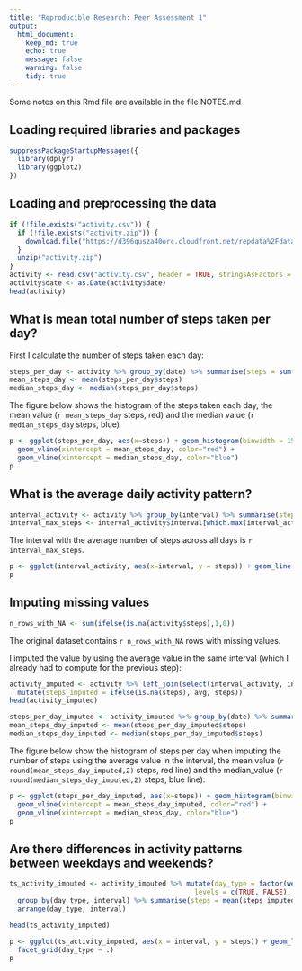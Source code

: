 ```yaml
---
title: "Reproducible Research: Peer Assessment 1"
output: 
  html_document:
    keep_md: true
    echo: true
    message: false
    warning: false
    tidy: true
---
```


Some notes on this Rmd file are available in the file NOTES.md

## Loading required libraries and packages
```r
suppressPackageStartupMessages({
  library(dplyr)
  library(ggplot2)
})
```


## Loading and preprocessing the data
```r
if (!file.exists("activity.csv")) {
  if (!file.exists("activity.zip")) {
    download.file("https://d396qusza40orc.cloudfront.net/repdata%2Fdata%2Factivity.zip", "activity.zip", method = "libcurl")
  }
  unzip("activity.zip")
}
activity <- read.csv("activity.csv", header = TRUE, stringsAsFactors = FALSE)
activity$date <- as.Date(activity$date)
head(activity)
```


## What is mean total number of steps taken per day?

First I calculate the number of steps taken each day:

```r
steps_per_day <- activity %>% group_by(date) %>% summarise(steps = sum(steps, na.rm = T))
mean_steps_day <- mean(steps_per_day$steps)
median_steps_day <- median(steps_per_day$steps)
```

The figure below shows the histogram of the steps taken each day, the mean value (`r mean_steps_day` steps, red) and the median value (`r median_steps_day` steps, blue)

```r
p <- ggplot(steps_per_day, aes(x=steps)) + geom_histogram(binwidth = 1500) +
  geom_vline(xintercept = mean_steps_day, color="red") +
  geom_vline(xintercept = median_steps_day, color="blue") 
p
```

## What is the average daily activity pattern?

```r
interval_activity <- activity %>% group_by(interval) %>% summarise(steps = mean(steps, na.rm=T))
interval_max_steps <- interval_activity$interval[which.max(interval_activity$steps)]
```

The interval with the average number of steps across all days is `r interval_max_steps`.

```r
p <- ggplot(interval_activity, aes(x=interval, y = steps)) + geom_line()
p
```

## Imputing missing values

```r
n_rows_with_NA <- sum(ifelse(is.na(activity$steps),1,0))
```
The original dataset contains `r n_rows_with_NA` rows with missing values.

I imputed the value by using the average value in the same interval (which I already had to compute for the previous step):

```r
activity_imputed <- activity %>% left_join(select(interval_activity, interval, avg = steps), by = "interval") %>%
  mutate(steps_imputed = ifelse(is.na(steps), avg, steps))
head(activity_imputed)
```

```r
steps_per_day_imputed <- activity_imputed %>% group_by(date) %>% summarise(steps = sum(steps_imputed))
mean_steps_day_imputed <- mean(steps_per_day_imputed$steps)
median_steps_day_imputed <- median(steps_per_day_imputed$steps)
```

The figure below show the histogram of steps per day when imputing the number of steps using the average value in the interval,
the mean value (`r round(mean_steps_day_imputed,2)` steps, red line) and the median_value (`r round(median_steps_day_imputed,2)` steps, blue line):

```r
p <- ggplot(steps_per_day_imputed, aes(x=steps)) + geom_histogram(binwidth = 1500) +
  geom_vline(xintercept = mean_steps_day_imputed, color="red") +
  geom_vline(xintercept = median_steps_day, color="blue") 
p
```

## Are there differences in activity patterns between weekdays and weekends?

```r
ts_activity_imputed <- activity_imputed %>% mutate(day_type = factor(weekdays(date) %in% c("Saturday","Sunday"), 
                                              levels = c(TRUE, FALSE), labels = c("weekend","weekday"))) %>%
  group_by(day_type, interval) %>% summarise(steps = mean(steps_imputed)) %>% ungroup() %>%
  arrange(day_type, interval)

head(ts_activity_imputed)
```

```r
p <- ggplot(ts_activity_imputed, aes(x = interval, y = steps)) + geom_line() + 
  facet_grid(day_type ~ .)
p
```
